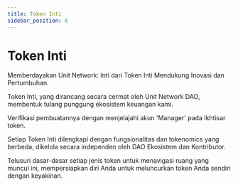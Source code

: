 ```yaml
---
title: Token Inti
sidebar_position: 6
---
```


# Token Inti

Memberdayakan Unit Network: Inti dari Token Inti Mendukung Inovasi dan Pertumbuhan.

Token Inti, yang dirancang secara cermat oleh Unit Network DAO, membentuk
tulang punggung ekosistem keuangan kami.

Verifikasi pembuatannya dengan menjelajahi akun 'Manager' pada Ikhtisar token.

Setiap Token Inti dilengkapi dengan fungsionalitas dan tokenomics yang berbeda, dikelola secara independen oleh DAO Ekosistem dan Kontributor.

Telusuri dasar-dasar setiap jenis token untuk menavigasi ruang yang muncul ini, mempersiapkan diri Anda untuk meluncurkan token Anda sendiri dengan keyakinan.
